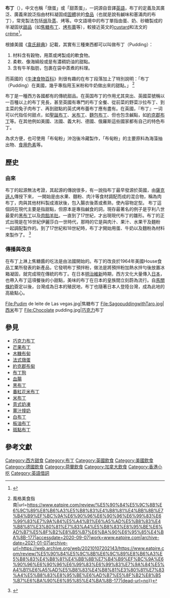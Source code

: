 {{Multiple issues|
{{Copypaste|time=2020-09-07T10:16:25+00:00}}
{{Original research}}
{{Refimprove|time=2020-09-07T10:16:25+00:00}}
}}
{{noteTA
| G1 =Food
}}
{{各地中文名
 | 圖像 = Flan-04926.jpg
 | 說明 = [[布丁|布丁]]
 | 大陸 = 布丁
 | 臺灣 = 布丁
 | 香港 = 布甸
}}

'''布丁'''（{{lang-en|Pudding}}），中文也稱「燉蛋」或「甜蒸蛋」，一詞源自音譯[[英語|英語]]，布丁的定義及其廣泛、廣義來說泛指由材料凝固成[[固體|固體]]状的[[食品|食品]]（也就是說有鹹味和塞滿肉的布丁），常見製法包括[[焗|焗]]及[[蒸|蒸]]、烤等。中文語境中的布丁單指由蛋、奶、砂糖製成的半凝固状[[甜品|甜品]]（如[[焦糖布丁|焦糖布丁]]、[[法式燉蛋|烤布蕾]]等），較接近英文的[[custard|custard]]和法文的[[créme|créme]]<ref>{{Cite web|title=各國有趣布丁介紹|url=https://www.eatpire.com/review/%E5%90%84%E5%9C%8B%E6%9C%89%E8%B6%A3%E5%B8%83%E4%B8%81%E4%BB%8B%E7%B4%B9%EF%BC%9A%E6%90%96%E6%90%96%E6%99%83%E6%99%83%E7%9A%84%E5%A4%B1%E6%A5%AD%E5%B8%83%E4%B8%81%E3%80%81%E7%83%A4%E5%B8%83%E8%95%BE%E6%AD%B7%E5%8F%B2%E8%B5%B7%E6%BA%90%E6%95%85%E4%BA%8B-177|access-date=2020-02-28|archive-date=2021-01-07|archive-url=https://web.archive.org/web/20210107202143/https://www.eatpire.com/review/%E5%90%84%E5%9C%8B%E6%9C%89%E8%B6%A3%E5%B8%83%E4%B8%81%E4%BB%8B%E7%B4%B9%EF%BC%9A%E6%90%96%E6%90%96%E6%99%83%E6%99%83%E7%9A%84%E5%A4%B1%E6%A5%AD%E5%B8%83%E4%B8%81%E3%80%81%E7%83%A4%E5%B8%83%E8%95%BE%E6%AD%B7%E5%8F%B2%E8%B5%B7%E6%BA%90%E6%95%85%E4%BA%8B-177|dead-url=no}}</ref>。

根據美國《[[韋氏辭典|韋氏辭典]]》記載，其實有三種東西都可以叫做布丁（Pudding）：

# 材料含有穀物，用蒸或烤製成的軟食物。 
# 柔軟、像海綿般或是有濃稠奶油的甜點。
# 含有牛羊脂肪，包裹在袋中蒸煮的料理。

而英國的《[[牛津食物百科|牛津食物百科]]》則很有趣的在布丁段落加上了特別說明：「布丁（Pudding）在美國，幾乎專指用玉米粉和牛奶做出來的甜點。」
<!--內容複製自此來源 --><ref>{{Cite web|title=Eatpire {{!}} 風格美食指南|url=https://www.eatpire.com/review/%E5%90%84%E5%9C%8B%E6%9C%89%E8%B6%A3%E5%B8%83%E4%B8%81%E4%BB%8B%E7%B4%B9%EF%BC%9A%E6%90%96%E6%90%96%E6%99%83%E6%99%83%E7%9A%84%E5%A4%B1%E6%A5%AD%E5%B8%83%E4%B8%81%E3%80%81%E7%83%A4%E5%B8%83%E8%95%BE%E6%AD%B7%E5%8F%B2%E8%B5%B7%E6%BA%90%E6%95%85%E4%BA%8B-177|accessdate=2020-09-07|work=www.eatpire.com|archive-date=2021-01-07|archive-url=https://web.archive.org/web/20210107202143/https://www.eatpire.com/review/%E5%90%84%E5%9C%8B%E6%9C%89%E8%B6%A3%E5%B8%83%E4%B8%81%E4%BB%8B%E7%B4%B9%EF%BC%9A%E6%90%96%E6%90%96%E6%99%83%E6%99%83%E7%9A%84%E5%A4%B1%E6%A5%AD%E5%B8%83%E4%B8%81%E3%80%81%E7%83%A4%E5%B8%83%E8%95%BE%E6%AD%B7%E5%8F%B2%E8%B5%B7%E6%BA%90%E6%95%85%E4%BA%8B-177|dead-url=no}}</ref>

布丁是一種西方各國都有的傳統甜品。在英国布丁的作用尤其突出、英國菜號稱以一百種以上的布丁見長，甚至英國有專門的布丁全餐、從前菜的野菜沙拉布丁、到主菜的兔子肉布丁、再到甜點的英式烤布蕾布丁應有盡有。在英國，『布丁』一词可以代指任何甜点，如[[聖誕布丁|聖誕布丁]]、[[米布丁|米布丁]]、[[麵包布丁|麵包布丁]]、但也包含鹹點，如[[約克郡布丁|約克郡布丁]]等。在其他例如美國、法國、義大利、德國、俄羅斯這些國家都有自己的特色布丁。

為求方便，也可使用「布甸粉」沖泡後冷藏製作，「布甸粉」的主要原料為海藻抽出物、[[食用色素|食用色素]]等。

== 歷史 ==
=== 由來 ===
布丁的起源無法考證，其起源的傳說很多，有一說指布丁最早發源於英國，由[[薩克遜人|薩克遜人]]傳授下來， 一開始是由水果、麵粉、肉汁等食材調配而成的混合物，稱為肉布丁，肉與其他材料製成液狀後，包入腸衣後蒸或煮熟，使內容物定型。
布丁這個詞在現代主要是指甜點，但原本是專指鹹食的詞，現存最著名的例子是亨利八世最愛的[[黑布丁|黑布丁]]以及[[肉餡羊肚|肉餡羊肚]]。一直到了17世紀，才出現現代布丁的雛形。布丁的正式出現是在16世紀伊麗莎白一世時代，那時的它是與肉汁、果汁、水果干及麵粉一起調配製作的。到了17世紀和18世紀時，布丁才開始用蛋、牛奶以及麵粉為材料來製作了。<!--內容複製自此來源，Yahoo奇摩知識+不可作為來源，僅供查證 --><ref>{{Cite web|title=關於布丁的歷史及種類（20點）|url=https://tw.answers.yahoo.com/question/index?qid=20110404000016KK02438|accessdate=2020-09-07|date=2011-04-04|work=Yahoo奇摩知識+|language=zh-TW|archive-date=2021-01-06|archive-url=https://web.archive.org/web/20210106234642/https://tw.answers.yahoo.com/question/index?qid=20110404000016KK02438|dead-url=no}}</ref>
=== 傳播與改良 ===
在布丁上淋上焦糖醬的吃法是由法國開始的。布丁的改良於1964年美國House食品工業所發表的新產品，它發明布丁預拌粉，做法是將預拌粉加熱水拌勻後放置冰箱凝固，就完成現在傳統的布丁。在日本[[明治維新|明治維新]]時期，西方文化大量傳入[[日本|日本]]，也帶入布丁這項餐後的小甜點，美味的布丁在日本的皇族間立刻蔚為流行。自[[馬關條約|馬關條約]]簽定以後，台灣成為日本的殖民地，布丁也隨著日本人登陸台灣，成為此地的高級點心。

<gallery class="center" caption="" widths="200px" heights="180px">
File:Pudim de leite de Las vegas.jpg|焦糖布丁
File:SagopuddingwithTaro.jpg|[[西米|西米]]布丁
File:Chocolate pudding.jpg|[[巧克力|巧克力]]布丁
</gallery>

== 參見 ==
*[[巧克力布丁|巧克力布丁]]
*[[芒果布丁|芒果布丁]]
*[[木糠布甸|木糠布甸]]
*[[法式燉蛋|法式燉蛋]]
*[[約克郡布甸|約克郡布甸]]
*[[布丁狗|布丁狗]]
*[[血腸|血腸]]
*[[黑布丁|黑布丁]]
*[[番紅花米布丁|番紅花米布丁]]
*[[米布丁|米布丁]]
*[[意式奶凍|意式奶凍]]
*[[薑汁撞奶|薑汁撞奶]]
*[[白布丁|白布丁]]
*[[板油布丁|板油布丁]]
*[[斑點布丁|斑點布丁]]

== 參考文獻 ==
{{commonscat|Puddings}}
{{reflist}}

[[Category:西方甜食|Category:西方甜食]]
[[Category:布丁|Category:布丁]]
[[Category:英國飲食|Category:英國飲食]]
[[Category:美國飲食|Category:美國飲食]]
[[Category:德國飲食|Category:德國飲食]]
[[Category:荷蘭飲食|Category:荷蘭飲食]]
[[Category:加拿大飲食|Category:加拿大飲食]]
[[Category:香港小吃|Category:香港小吃]]
[[Category:英語借詞|Category:英語借詞]]